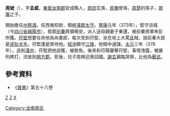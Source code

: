 '''周虓'''（{{bd|？||382年||}}），字'''孟威'''，[[東晉|東晉]][[汝南郡|汝南郡]]安成縣人，[[周訪|周訪]]玄孫，[[周撫|周撫]]曾孫，[[周楚|周楚]]的孫子，[[周瓊|周瓊]]之子。

開始擔任[[州|州]][[祭酒|祭酒]]，任西夷校尉，領[[梓潼郡|梓潼郡]][[太守|太守]]。[[寧康|寧康]]元年（373年），堅守涪城（今[[四川省|四川省]][[綿陽市|綿陽市]]），抵禦[[前秦|前秦]]將領楊安，派人送母親妻子東還，被前秦將軍朱肜所獲。[[苻堅|苻堅]]想要任命他為尚書郎，每次見到苻堅，坐在地上大罵[[氐|氐]]賊，說前秦大臣是[[戎|戎]][[狄|狄]][[犬|犬]][[羊|羊]]。苻堅還是厚待他。[[桓沖|桓沖]]鎮守[[江陵|江陵]]，他暗中通謀。[[太元_(东晋)|太元]]三年（378年），逃到[[漢中|漢中]]，苻堅把他追獲，被赦免。後來和苻陽襲擊苻堅，事情洩露，被嚴刑拷打，流放到[[朔方郡|朔方郡]]。死後，兒子周興迎喪回國。[[謝玄|謝玄]]親臨哭祭，比他為[[蘇武|蘇武]]。

==參考資料==
* 《[[晉書|晉書]]》第五十八卷 

[[分类:東晉将军|Z]]
[[分类:汝南人|Z]]
[[分类:周姓|X]]
[[Category:汝南周氏|Category:汝南周氏]]